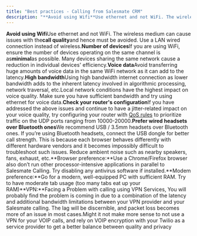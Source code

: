 ```yaml
---
title: "Best practices - Calling from Salesmate CRM"
description: "**Avoid using Wifi**Use ethernet and not WiFi. The wireless medium can cause issues with the**call quality**and hence must be avoided. Use a LAN wired..."
---
```


**Avoid using Wifi**Use ethernet and not WiFi. The wireless medium can cause issues with the**call quality**and hence must be avoided. Use a LAN wired connection instead of wireless.**Number of devices**If you are using WiFi, ensure the number of devices operating on the same channel is as**minimal**as possible. Many devices sharing the same network cause a reduction in individual devices' efficiency.**Voice data**Avoid transferring huge amounts of voice data in the same WiFi network as it can add to the latency.**High bandwidth**Using high bandwidth internet connection as lower bandwidth adds to the inherent latency involved in algorithmic processing, network traversal, etc.Local network conditions have the highest impact on voice quality. Make sure you have sufficient bandwidth and try using ethernet for voice data.**Check your router's configuration**If you have addressed the above issues and continue to have a jitter-related impact on your voice quality, try configuring your router with [QoS rules](http://www.pcworld.com/article/212867/optimize_your_office_router_for_voip_video.html) to prioritize traffic on the UDP ports ranging from 10000-20000.**Prefer wired headsets over Bluetooth ones**We recommend USB / 3.5mm headsets over Bluetooth ones. If you’re using Bluetooth headsets, connect the USB dongle for better call strength. This is because each browser behaves differently with different hardware vendors and it becomes impossibly difficult to troubleshoot such issues. Reduce ambient noise such as nearby speakers, fans, exhaust, etc.**Browser preference:**Use a Chrome/Firefox browser also don’t run other processor-intensive applications in parallel to Salesmate Calling. Try disabling any antivirus software if installed.**Modem preference:**Go for a modern, well-equipped PC with sufficient RAM. Try to have moderate tab usage (too many tabs eat up your RAM)**VPN:**Facing a Problem with calling using VPN Services, You will probably find the problem is coming in due to a combination of the latency and additional bandwidth limitations between your VPN provider and your Salesmate calling. The lag will be discernible, and packet loss becomes more of an issue in most cases.Might it not make more sense to not use a VPN for your VOIP calls, and rely on VOIP encryption with your Twilio as a service provider to get a better balance between quality and privacy
